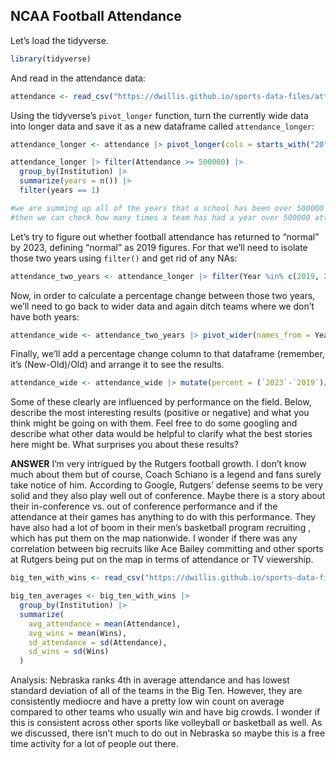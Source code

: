 ## NCAA Football Attendance

Let's load the tidyverse.

```r
library(tidyverse)
```

And read in the attendance data:

```r
attendance <- read_csv("https://dwillis.github.io/sports-data-files/attendance.csv")
```

Using the tidyverse's `pivot_longer` function, turn the currently wide data into longer data and save it as a new dataframe called `attendance_longer`:

```r
attendance_longer <- attendance |> pivot_longer(cols = starts_with("20"), names_to = "Year", values_to = "Attendance")

attendance_longer |> filter(Attendance >= 500000) |>
  group_by(Institution) |>
  summarize(years = n()) |>
  filter(years == 1)

#we are summing up all of the years that a school has been over 500000
#then we can check how many times a team has had a year over 500000 attendants


```


Let's try to figure out whether football attendance has returned to "normal" by 2023, defining "normal" as 2019 figures. For that we'll need to isolate those two years using `filter()` and get rid of any NAs:

```r
attendance_two_years <- attendance_longer |> filter(Year %in% c(2019, 2023)) |> na.omit()
```

Now, in order to calculate a percentage change between those two years, we'll need to go back to wider data and again ditch teams where we don't have both years:

```r
attendance_wide <- attendance_two_years |> pivot_wider(names_from = Year, values_from = Attendance) |> na.omit()
```

Finally, we'll add a percentage change column to that dataframe (remember, it's (New-Old)/Old) and arrange it to see the results.

```r
attendance_wide <- attendance_wide |> mutate(percent = (`2023`-`2019`)/`2019`*100)
```

Some of these clearly are influenced by performance on the field. Below, describe the most interesting results (positive or negative) and what you think might be going on with them. Feel free to do some googling and describe what other data would be helpful to clarify what the best stories here might be. What surprises you about these results?

**ANSWER**
I'm very intrigued by the Rutgers football growth. I don't know much about them but of course, Coach Schiano is a legend and fans surely take notice of him. According to Google, Rutgers' defense seems to be very solid and they also play well out of conference. Maybe there is a story about their in-conference vs. out of conference performance and if the attendance at their games has anything to do with this performance. They have also had a lot of boom in their men's basketball program recruiting , which has put them on the map nationwide. I wonder if there was any correlation between big recruits like Ace Bailey committing and other sports at Rutgers being put on the map in terms of attendance or TV viewership.



```r
big_ten_with_wins <- read_csv("https://dwillis.github.io/sports-data-files/big_ten_no_2020.csv")

```

```r
big_ten_averages <- big_ten_with_wins |>
  group_by(Institution) |>
  summarize(
    avg_attendance = mean(Attendance),
    avg_wins = mean(Wins), 
    sd_attendance = sd(Attendance),
    sd_wins = sd(Wins) 
  )
```

Analysis:
Nebraska ranks 4th in average attendance and has lowest standard deviation of all of the teams in the Big Ten. However, they are consistently mediocre and have a pretty low win count on average compared to other teams who usually win and have big crowds. I wonder if this is consistent across other sports like volleyball or basketball as well. As we discussed, there isn't much to do out in Nebraska so maybe this is a free time activity for a lot of people out there. 

